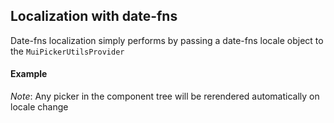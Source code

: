 
<PageMeta title="Date-fns localization - @ghondar/pickers" />

## Localization with date-fns

Date-fns localization simply performs by passing a date-fns locale object to the `MuiPickerUtilsProvider`
<Ad />

#### Example

*Note*: Any picker in the component tree will be rerendered automatically on locale change

<Example source={DateFnsExample} />


